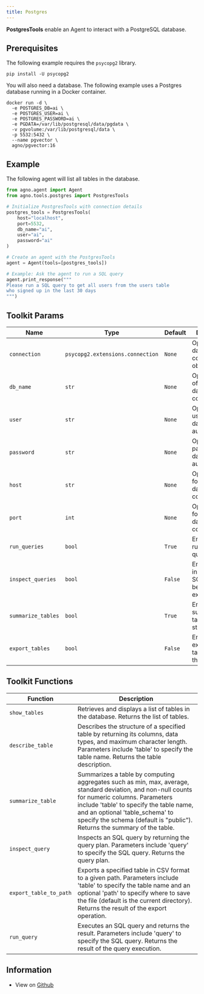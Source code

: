 ```yaml
---
title: Postgres
---
```


**PostgresTools** enable an Agent to interact with a PostgreSQL database.

## Prerequisites

The following example requires the `psycopg2` library.

```shell
pip install -U psycopg2
```

You will also need a database. The following example uses a Postgres database running in a Docker container.

```shell
docker run -d \
  -e POSTGRES_DB=ai \
  -e POSTGRES_USER=ai \
  -e POSTGRES_PASSWORD=ai \
  -e PGDATA=/var/lib/postgresql/data/pgdata \
  -v pgvolume:/var/lib/postgresql/data \
  -p 5532:5432 \
  --name pgvector \
  agno/pgvector:16
```

## Example

The following agent will list all tables in the database.

```python cookbook/tools/postgres.py
from agno.agent import Agent
from agno.tools.postgres import PostgresTools

# Initialize PostgresTools with connection details
postgres_tools = PostgresTools(
    host="localhost",
    port=5532,
    db_name="ai",
    user="ai", 
    password="ai"
)

# Create an agent with the PostgresTools
agent = Agent(tools=[postgres_tools])

# Example: Ask the agent to run a SQL query
agent.print_response("""
Please run a SQL query to get all users from the users table 
who signed up in the last 30 days
""")
```

## Toolkit Params

| Name | Type | Default | Description |
|------|------|---------|-------------|
| `connection` | `psycopg2.extensions.connection` | `None` | Optional database connection object. |
| `db_name` | `str` | `None` | Optional name of the database to connect to. |
| `user` | `str` | `None` | Optional username for database authentication. |
| `password` | `str` | `None` | Optional password for database authentication. |
| `host` | `str` | `None` | Optional host for the database connection. |
| `port` | `int` | `None` | Optional port for the database connection. |
| `run_queries` | `bool` | `True` | Enables running SQL queries. |
| `inspect_queries` | `bool` | `False` | Enables inspecting SQL queries before execution. |
| `summarize_tables` | `bool` | `True` | Enables summarizing table structures. |
| `export_tables` | `bool` | `False` | Enables exporting tables from the database. |

## Toolkit Functions

| Function | Description |
|----------|-------------|
| `show_tables` | Retrieves and displays a list of tables in the database. Returns the list of tables. |
| `describe_table` | Describes the structure of a specified table by returning its columns, data types, and maximum character length. Parameters include 'table' to specify the table name. Returns the table description. |
| `summarize_table` | Summarizes a table by computing aggregates such as min, max, average, standard deviation, and non-null counts for numeric columns. Parameters include 'table' to specify the table name, and an optional 'table_schema' to specify the schema (default is "public"). Returns the summary of the table. |
| `inspect_query` | Inspects an SQL query by returning the query plan. Parameters include 'query' to specify the SQL query. Returns the query plan. |
| `export_table_to_path` | Exports a specified table in CSV format to a given path. Parameters include 'table' to specify the table name and an optional 'path' to specify where to save the file (default is the current directory). Returns the result of the export operation. |
| `run_query` | Executes an SQL query and returns the result. Parameters include 'query' to specify the SQL query. Returns the result of the query execution. |

## Information

- View on [Github](https://github.com/phidatahq/agno/blob/main/libs/agno/agno/tools/postgres.py)
